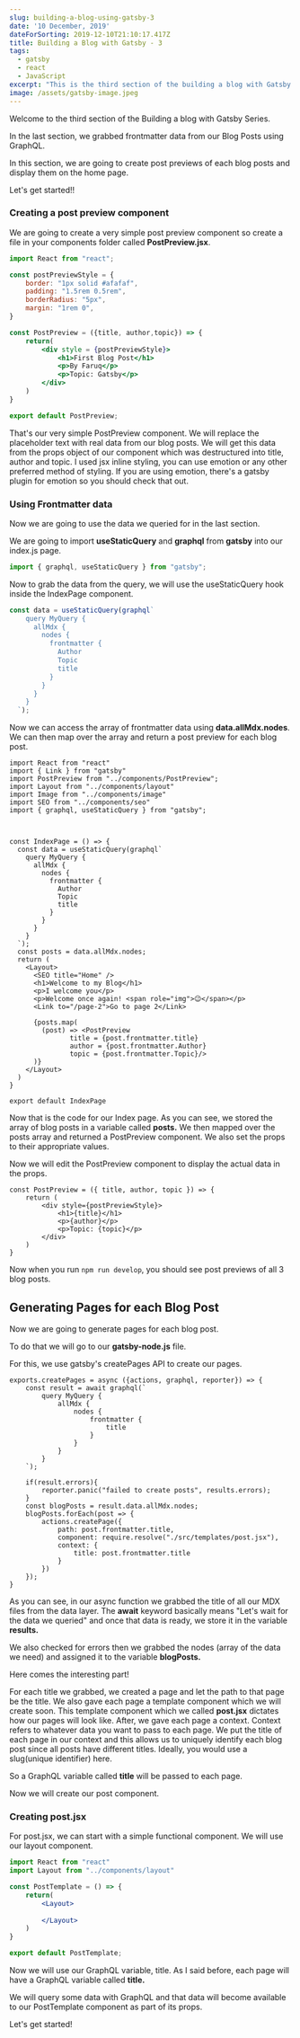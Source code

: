 ```yaml
---
slug: building-a-blog-using-gatsby-3
date: '10 December, 2019'
dateForSorting: 2019-12-10T21:10:17.417Z
title: Building a Blog with Gatsby - 3
tags:
  - gatsby
  - react
  - JavaScript
excerpt: "This is the third section of the building a blog with Gatsby series. Let's go\U0001F525\U0001F680."
image: /assets/gatsby-image.jpeg
---
```

Welcome to the third section of the Building a blog with Gatsby Series.

In the last section, we grabbed frontmatter data from our Blog Posts using GraphQL.

In this section, we are going to create post previews of each blog posts and display them on the home page.

Let's get started!!

### Creating a post preview component

We are going to create a very simple post preview component so create a file in your components folder called **PostPreview.jsx**.

```jsx
import React from "react";

const postPreviewStyle = {
    border: "1px solid #afafaf",
    padding: "1.5rem 0.5rem",
    borderRadius: "5px",
    margin: "1rem 0",
}

const PostPreview = ({title, author,topic}) => {
    return(
        <div style = {postPreviewStyle}>
            <h1>First Blog Post</h1>
            <p>By Faruq</p>
            <p>Topic: Gatsby</p>
        </div>
    )
}

export default PostPreview;
```

That's our very simple PostPreview component. We will replace the placeholder text with real data from our blog posts. We will get this data from the props object of our component which was destructured into title, author and topic. I used jsx inline styling, you can use emotion or any other preferred method of styling. If you are using emotion, there's a gatsby plugin for emotion so you should check that out.

### Using Frontmatter data

 Now we are going to use the data we queried for in the last section.

We are going to import **useStaticQuery** and **graphql** from **gatsby** into our index.js page.

```jsx
import { graphql, useStaticQuery } from "gatsby";
```

Now to grab the data from the query, we will use the useStaticQuery hook inside the IndexPage component.

```jsx
const data = useStaticQuery(graphql`
    query MyQuery {
      allMdx {
        nodes {
          frontmatter {
            Author
            Topic
            title
          }
        }
      }
    }
  `);
```

Now we can access the array of frontmatter data using **data.allMdx.nodes**. We can then map over the array and return a post preview for each blog post.

```
import React from "react"
import { Link } from "gatsby"
import PostPreview from "../components/PostPreview";
import Layout from "../components/layout"
import Image from "../components/image"
import SEO from "../components/seo"
import { graphql, useStaticQuery } from "gatsby";



const IndexPage = () => {
  const data = useStaticQuery(graphql`
    query MyQuery {
      allMdx {
        nodes {
          frontmatter {
            Author
            Topic
            title
          }
        }
      }
    }
  `);
  const posts = data.allMdx.nodes;
  return (
    <Layout>
      <SEO title="Home" />
      <h1>Welcome to my Blog</h1>
      <p>I welcome you</p>
      <p>Welcome once again! <span role="img">😉</span></p>
      <Link to="/page-2">Go to page 2</Link>
      
      {posts.map(
        (post) => <PostPreview
               title = {post.frontmatter.title}
               author = {post.frontmatter.Author}
               topic = {post.frontmatter.Topic}/>
      )}
    </Layout>
  )
}

export default IndexPage
```

Now that is the code for our Index page. As you can see, we stored the array of blog posts in a variable called **posts.** We then mapped over the posts array and returned a PostPreview component. We also set the props to their appropriate values.

Now we will edit the PostPreview component to display the actual data in the props.

```
const PostPreview = ({ title, author, topic }) => {
    return (
        <div style={postPreviewStyle}>
            <h1>{title}</h1>
            <p>{author}</p>
            <p>Topic: {topic}</p>
        </div>
    )
}
```

Now when you run `npm run develop`, you should see post previews of all 3 blog posts.

## Generating Pages for each Blog Post

Now we are going to generate pages for each blog post.

To do that we will go to our **gatsby-node.js** file.

For this, we use gatsby's createPages API to create our pages.

```
exports.createPages = async ({actions, graphql, reporter}) => {
    const result = await graphql(`
        query MyQuery {
            allMdx {
                nodes {
                    frontmatter {
                        title
                    }
                }
            }
        }
    `);

    if(result.errors){
        reporter.panic("failed to create posts", results.errors);
    }
    const blogPosts = result.data.allMdx.nodes;
    blogPosts.forEach(post => {
        actions.createPage({
            path: post.frontmatter.title,
            component: require.resolve("./src/templates/post.jsx"),
            context: {
                title: post.frontmatter.title
            }
        })
    });
}
```

As you can see, in our async function we grabbed the title of all our MDX files from the data layer. The **await** keyword basically means "Let's wait for the data we queried" and once that data is ready, we store it in the variable **results.** 

We also checked for errors then we grabbed the nodes (array of the data we need) and assigned it to the variable **blogPosts.**

Here comes the interesting part!

For each title we grabbed, we created a page and let the path to that page be the title. We also gave each page a template component which we will create soon. This template component which we called **post.jsx** dictates how our pages will look like. After, we gave each page a context. Context refers to whatever data you want to pass to each page. We put the title of each page in our context and this allows us to uniquely identify each blog post since all posts have different titles. Ideally, you would use a slug(unique identifier) here.

So a GraphQL variable called **title** will be passed to each page.

Now we will create our post component.

### Creating post.jsx

For post.jsx, we can start with a simple functional component.
We will use our layout component.

```jsx
import React from "react"
import Layout from "../components/layout"

const PostTemplate = () => {
    return(
        <Layout>
        
        </Layout>
    )
}

export default PostTemplate;
```

Now we will use our GraphQL variable, title. As I said before, each page will have a GraphQL variable called **title.**

We will query some data with GraphQL and that data will become available to our PostTemplate component as part of its props.

Let's get started!

```

```
